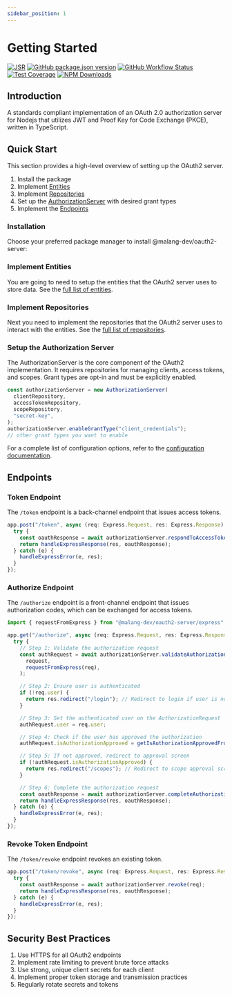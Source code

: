 ```yaml
---
sidebar_position: 1
---
```



# Getting Started

[![JSR](https://jsr.io/badges/@malang-dev/oauth2-server)](https://jsr.io/@malang-dev/oauth2-server)
[![GitHub package.json version](https://img.shields.io/github/package-json/v/malang-dev/ts-oauth2-server?style=flat-square)](https://github.com/malang-dev/ts-oauth2-server/releases/latest)
[![GitHub Workflow Status](https://img.shields.io/github/actions/workflow/status/malang-dev/ts-oauth2-server/build-and-test.yml?branch=main&style=flat-square)](https://github.com/malang-dev/ts-oauth2-server)
[![Test Coverage](https://img.shields.io/codeclimate/coverage/jasonraimondi/typescript-oauth2-server?style=flat-square)](https://codeclimate.com/github/jasonraimondi/typescript-oauth2-server/test_coverage)
[![NPM Downloads](https://img.shields.io/npm/dt/@malang-dev/oauth2-server?label=npm%20downloads&style=flat-square)](https://www.npmjs.com/package/@malang-dev/oauth2-server)

## Introduction

A standards compliant implementation of an OAuth 2.0 authorization server for Nodejs that utilizes JWT and Proof Key for Code Exchange (PKCE), written in TypeScript.

## Quick Start

This section provides a high-level overview of setting up the OAuth2 server.

1. Install the package
1. Implement [Entities](./entities)
1. Implement [Repositories](./repositories)
1. Set up the [AuthorizationServer](#the-authorization-server) with desired grant types
1. Implement the [Endpoints](./endpoints)

### Installation

Choose your preferred package manager to install @malang-dev/oauth2-server:

<Installation />

### Implement Entities

You are going to need to setup the entities that the OAuth2 server uses to store data. See the [full list of entities](./entities.md).

### Implement Repositories

Next you need to implement the repositories that the OAuth2 server uses to interact with the entities. See the [full list of repositories](./repositories).

### Setup the Authorization Server

The AuthorizationServer is the core component of the OAuth2 implementation. It requires repositories for managing clients, access tokens, and scopes. Grant types are opt-in and must be explicitly enabled.

```ts
const authorizationServer = new AuthorizationServer(
  clientRepository,
  accessTokenRepository,
  scopeRepository,
  "secret-key",
);
authorizationServer.enableGrantType("client_credentials");
// other grant types you want to enable
```

For a complete list of configuration options, refer to the [configuration documentation](../authorization_server/configuration.mdx).

## Endpoints

### Token Endpoint

The `/token` endpoint is a back-channel endpoint that issues access tokens.

```ts
app.post("/token", async (req: Express.Request, res: Express.Response) => {
  try {
    const oauthResponse = await authorizationServer.respondToAccessTokenRequest(req);
    return handleExpressResponse(res, oauthResponse);
  } catch (e) {
    handleExpressError(e, res);
  }
});
```

### Authorize Endpoint

The `/authorize` endpoint is a front-channel endpoint that issues authorization codes, which can be exchanged for access tokens.

```ts
import { requestFromExpress } from "@malang-dev/oauth2-server/express";

app.get("/authorize", async (req: Express.Request, res: Express.Response) => {
  try {
    // Step 1: Validate the authorization request
    const authRequest = await authorizationServer.validateAuthorizationRequest(
      request,
      requestFromExpress(req),
    );

    // Step 2: Ensure user is authenticated
    if (!req.user) {
      return res.redirect("/login"); // Redirect to login if user is not authenticated
    }

    // Step 3: Set the authenticated user on the AuthorizationRequest
    authRequest.user = req.user;

    // Step 4: Check if the user has approved the authorization
    authRequest.isAuthorizationApproved = getIsAuthorizationApprovedFromSession();

    // Step 5: If not approved, redirect to approval screen
    if (!authRequest.isAuthorizationApproved) {
      return res.redirect("/scopes"); // Redirect to scope approval screen
    }

    // Step 6: Complete the authorization request
    const oauthResponse = await authorizationServer.completeAuthorizationRequest(authRequest);
    return handleExpressResponse(res, oauthResponse);
  } catch (e) {
    handleExpressError(e, res);
  }
});
```

### Revoke Token Endpoint

The `/token/revoke` endpoint revokes an existing token.

```ts
app.post("/token/revoke", async (req: Express.Request, res: Express.Response) => {
  try {
    const oauthResponse = await authorizationServer.revoke(req);
    return handleExpressResponse(res, oauthResponse);
  } catch (e) {
    handleExpressError(e, res);
  }
});
```

## Security Best Practices

1. Use HTTPS for all OAuth2 endpoints
2. Implement rate limiting to prevent brute force attacks
3. Use strong, unique client secrets for each client
4. Implement proper token storage and transmission practices
5. Regularly rotate secrets and tokens
